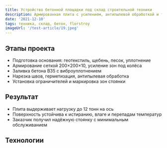 ```yaml
---
title: Устройство бетонной площадки под склад строительной техники
description: Армированная плита с усилением, антипылевой обработкой и точной геометрией для хранения экскаваторов, погрузчиков и катков
date: '2021-12-10'
tags: техника, склад, бетон, florstroy
imageUrl: '/test-article/19.jpeg'
---
```


<Quote
  content="Площадка выполнена с учётом веса и габаритов строительной техники — надёжность и чистота исполнения."
  author="FlorStroy"
  cite="https://florstroy.ru/"
/>

## Этапы проекта

- Подготовка основания: геотекстиль, щебень, песок, уплотнение
- Армирование сеткой 200×200×10, усиление зон под колёса
- Заливка бетона B35 с виброуплотнением
- Нарезка швов, герметизация, антипылевая обработка
- Установка ограничителей и маркировка зон стоянки

<ArticleImage src="/test-article/19.jpeg" alt="Бетонная площадка под склад строительной техники" />

## Результат

- Плита выдерживает нагрузку до 12 тонн на ось
- Поверхность устойчива к истиранию, влаге и перепадам температур
- Заказчик получил надёжную стоянку с минимальным обслуживанием

<Quote
  content="Техника стоит ровно, не пылит, не проседает — бетон работает без нареканий."
  author="Механик FlorStroy"
  cite="https://florstroy.ru/"
/>

## Технологии

<Code
  code="Бетон B35 W10 F400  
Армирование: сетка 200×200×10 + усиление зон  
Антипылевая обработка: полиуретановый состав  
Оборудование: виброрейка, нивелир, шовный резчик"
  language="text"
/>
